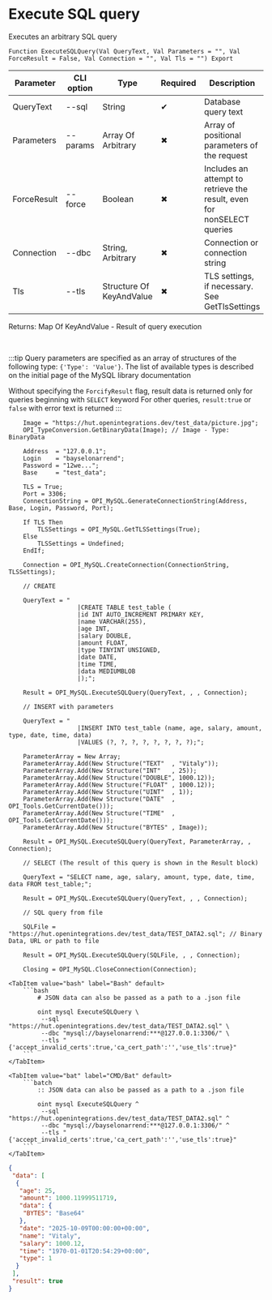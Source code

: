 ﻿---
sidebar_position: 4
description: Execute SQL query and other functions to work with MySQL in the Open Integration Package, a free open-source integration library for 1C:Enterprise 8, OneScript and CLI
keywords: [1C, 1С, 1С:Enterprise, 1С:Enterprise 8.3, API, Integration, Services, Exchange, OneScript, CLI, MySQL]
---


# Execute SQL query
 Executes an arbitrary SQL query



`Function ExecuteSQLQuery(Val QueryText, Val Parameters = "", Val ForceResult = False, Val Connection = "", Val Tls = "") Export`

  | Parameter | CLI option | Type | Required | Description |
  |-|-|-|-|-|
  | QueryText | --sql | String | &#x2714; | Database query text |
  | Parameters | --params | Array Of Arbitrary | &#x2716; | Array of positional parameters of the request |
  | ForceResult | --force | Boolean | &#x2716; | Includes an attempt to retrieve the result, even for nonSELECT queries |
  | Connection | --dbc | String, Arbitrary | &#x2716; | Connection or connection string |
  | Tls | --tls | Structure Of KeyAndValue | &#x2716; | TLS settings, if necessary. See GetTlsSettings |

  
  Returns:  Map Of KeyAndValue - Result of query execution

<br/>

:::tip
Query parameters are specified as an array of structures of the following type: `{'Type': 'Value'}`. The list of available types is described on the initial page of the MySQL library documentation

Without specifying the `ForcifyResult` flag, result data is returned only for queries beginning with `SELECT` keyword For other queries, `result:true` or `false` with error text is returned
:::
<br/>


```bsl title="1C:Enterprise/OneScript code example"
    Image = "https://hut.openintegrations.dev/test_data/picture.jpg";
    OPI_TypeConversion.GetBinaryData(Image); // Image - Type: BinaryData

    Address  = "127.0.0.1";
    Login    = "bayselonarrend";
    Password = "12we...";
    Base     = "test_data";

    TLS = True;
    Port = 3306;
    ConnectionString = OPI_MySQL.GenerateConnectionString(Address, Base, Login, Password, Port);

    If TLS Then
        TLSSettings = OPI_MySQL.GetTLSSettings(True);
    Else
        TLSSettings = Undefined;
    EndIf;

    Connection = OPI_MySQL.CreateConnection(ConnectionString, TLSSettings);

    // CREATE

    QueryText = "
                   |CREATE TABLE test_table (
                   |id INT AUTO_INCREMENT PRIMARY KEY,
                   |name VARCHAR(255),
                   |age INT,
                   |salary DOUBLE,
                   |amount FLOAT,
                   |type TINYINT UNSIGNED,
                   |date DATE,
                   |time TIME,
                   |data MEDIUMBLOB
                   |);";

    Result = OPI_MySQL.ExecuteSQLQuery(QueryText, , , Connection);

    // INSERT with parameters

    QueryText = "
                   |INSERT INTO test_table (name, age, salary, amount, type, date, time, data)
                   |VALUES (?, ?, ?, ?, ?, ?, ?, ?);";

    ParameterArray = New Array;
    ParameterArray.Add(New Structure("TEXT"  , "Vitaly"));
    ParameterArray.Add(New Structure("INT"   , 25));
    ParameterArray.Add(New Structure("DOUBLE", 1000.12));
    ParameterArray.Add(New Structure("FLOAT" , 1000.12));
    ParameterArray.Add(New Structure("UINT"  , 1));
    ParameterArray.Add(New Structure("DATE"  , OPI_Tools.GetCurrentDate()));
    ParameterArray.Add(New Structure("TIME"  , OPI_Tools.GetCurrentDate()));
    ParameterArray.Add(New Structure("BYTES" , Image));

    Result = OPI_MySQL.ExecuteSQLQuery(QueryText, ParameterArray, , Connection);

    // SELECT (The result of this query is shown in the Result block)

    QueryText = "SELECT name, age, salary, amount, type, date, time, data FROM test_table;";

    Result = OPI_MySQL.ExecuteSQLQuery(QueryText, , , Connection);

    // SQL query from file

    SQLFile = "https://hut.openintegrations.dev/test_data/TEST_DATA2.sql"; // Binary Data, URL or path to file

    Result = OPI_MySQL.ExecuteSQLQuery(SQLFile, , , Connection);

    Closing = OPI_MySQL.CloseConnection(Connection);
```
 

 <Tabs>
  
    <TabItem value="bash" label="Bash" default>
        ```bash
            # JSON data can also be passed as a path to a .json file
            
            oint mysql ExecuteSQLQuery \
             --sql "https://hut.openintegrations.dev/test_data/TEST_DATA2.sql" \
             --dbc "mysql://bayselonarrend:***@127.0.0.1:3306/" \
             --tls "{'accept_invalid_certs':true,'ca_cert_path':'','use_tls':true}"
        ```
    </TabItem>
  
    <TabItem value="bat" label="CMD/Bat" default>
        ```batch
            :: JSON data can also be passed as a path to a .json file
            
            oint mysql ExecuteSQLQuery ^
             --sql "https://hut.openintegrations.dev/test_data/TEST_DATA2.sql" ^
             --dbc "mysql://bayselonarrend:***@127.0.0.1:3306/" ^
             --tls "{'accept_invalid_certs':true,'ca_cert_path':'','use_tls':true}"
        ```
    </TabItem>
</Tabs>


```json title="Result"
{
 "data": [
  {
   "age": 25,
   "amount": 1000.11999511719,
   "data": {
    "BYTES": "Base64"
   },
   "date": "2025-10-09T00:00:00+00:00",
   "name": "Vitaly",
   "salary": 1000.12,
   "time": "1970-01-01T20:54:29+00:00",
   "type": 1
  }
 ],
 "result": true
}
```
